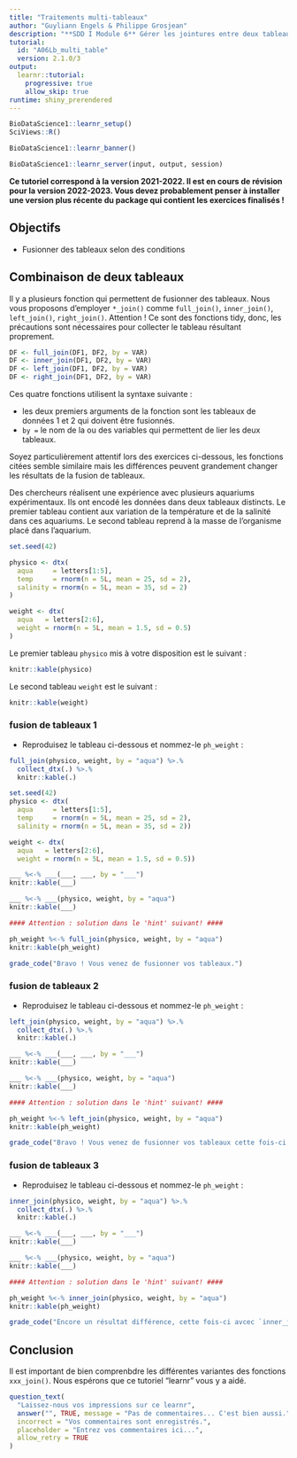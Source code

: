 ```yaml
---
title: "Traitements multi-tableaux"
author: "Guyliann Engels & Philippe Grosjean"
description: "**SDD I Module 6** Gérer les jointures entre deux tableaux de données."
tutorial:
  id: "A06Lb_multi_table"
  version: 2.1.0/3
output:
  learnr::tutorial:
    progressive: true
    allow_skip: true
runtime: shiny_prerendered
---
```


```r
BioDataScience1::learnr_setup()
SciViews::R()
```

```r
BioDataScience1::learnr_banner()
```

```r
BioDataScience1::learnr_server(input, output, session)
```

**Ce tutoriel correspond à la version 2021-2022. Il est en cours de révision pour la version 2022-2023. Vous devez probablement penser à installer une version plus récente du package qui contient les exercices finalisés !**

## Objectifs

-   Fusionner des tableaux selon des conditions

## Combinaison de deux tableaux

Il y a plusieurs fonction qui permettent de fusionner des tableaux. Nous vous proposons d'employer `*_join()` comme `full_join()`, `inner_join()`, `left_join()`, `right_join()`. Attention ! Ce sont des fonctions tidy, donc, les précautions sont nécessaires pour collecter le tableau résultant proprement.

```r
DF <- full_join(DF1, DF2, by = VAR)
DF <- inner_join(DF1, DF2, by = VAR)
DF <- left_join(DF1, DF2, by = VAR)
DF <- right_join(DF1, DF2, by = VAR)
```

Ces quatre fonctions utilisent la syntaxe suivante :

-   les deux premiers arguments de la fonction sont les tableaux de données 1 et 2 qui doivent être fusionnés.
-   `by =` le nom de la ou des variables qui permettent de lier les deux tableaux.

Soyez particulièrement attentif lors des exercices ci-dessous, les fonctions citées semble similaire mais les différences peuvent grandement changer les résultats de la fusion de tableaux.

Des chercheurs réalisent une expérience avec plusieurs aquariums expérimentaux. Ils ont encodé les données dans deux tableaux distincts. Le premier tableau contient aux variation de la température et de la salinité dans ces aquariums. Le second tableau reprend à la masse de l'organisme placé dans l'aquarium.

```r
set.seed(42)

physico <- dtx(
  aqua     = letters[1:5],
  temp     = rnorm(n = 5L, mean = 25, sd = 2),
  salinity = rnorm(n = 5L, mean = 35, sd = 2)
)

weight <- dtx(
  aqua   = letters[2:6],
  weight = rnorm(n = 5L, mean = 1.5, sd = 0.5)
)
```

Le premier tableau `physico` mis à votre disposition est le suivant :

```r
knitr::kable(physico)
```

Le second tableau `weight` est le suivant :

```r
knitr::kable(weight)
```

### fusion de tableaux 1

-   Reproduisez le tableau ci-dessous et nommez-le `ph_weight` :

```r
full_join(physico, weight, by = "aqua") %>.%
  collect_dtx(.) %>.%
  knitr::kable(.)
```

```r
set.seed(42)
physico <- dtx(
  aqua     = letters[1:5],
  temp     = rnorm(n = 5L, mean = 25, sd = 2),
  salinity = rnorm(n = 5L, mean = 35, sd = 2))

weight <- dtx(
  aqua   = letters[2:6],
  weight = rnorm(n = 5L, mean = 1.5, sd = 0.5))
```

```r
___ %<-% ___(___, ___, by = "___")
knitr::kable(___)
```

```r
___ %<-% ___(physico, weight, by = "aqua")
knitr::kable(___)

#### Attention : solution dans le 'hint' suivant! ####
```

```r
ph_weight %<-% full_join(physico, weight, by = "aqua")
knitr::kable(ph_weight)
```

```r
grade_code("Bravo ! Vous venez de fusionner vos tableaux.")
```

### fusion de tableaux 2

-   Reproduisez le tableau ci-dessous et nommez-le `ph_weight` :

```r
left_join(physico, weight, by = "aqua") %>.%
  collect_dtx(.) %>.%
  knitr::kable(.)
```

```r
___ %<-% ___(___, ___, by = "___")
knitr::kable(___)
```

```r
___ %<-% ___(physico, weight, by = "aqua")
knitr::kable(___)

#### Attention : solution dans le 'hint' suivant! ####
```

```r
ph_weight %<-% left_join(physico, weight, by = "aqua")
knitr::kable(ph_weight)
```

```r
grade_code("Bravo ! Vous venez de fusionner vos tableaux cette fois-ci avec `left_join()`. Remarquez que le résultat diffère de `full_join()`")
```

### fusion de tableaux 3

-   Reproduisez le tableau ci-dessous et nommez-le `ph_weight` :

```r
inner_join(physico, weight, by = "aqua") %>.%
  collect_dtx(.) %>.%
  knitr::kable(.)
```

```r
___ %<-% ___(___, ___, by = "___")
knitr::kable(___)
```

```r
___ %<-% ___(physico, weight, by = "aqua")
knitr::kable(___)

#### Attention : solution dans le 'hint' suivant! ####
```

```r
ph_weight %<-% inner_join(physico, weight, by = "aqua")
knitr::kable(ph_weight)
```

```r
grade_code("Encore un résultat différence, cette fois-ci avcec `inner_join()`.")
```

## Conclusion

Il est important de bien comprenbdre les différentes variantes des fonctions `xxx_join()`. Nous espérons que ce tutoriel "learnr" vous y a aidé.

```r
question_text(
  "Laissez-nous vos impressions sur ce learnr",
  answer("", TRUE, message = "Pas de commentaires... C'est bien aussi."),
  incorrect = "Vos commentaires sont enregistrés.",
  placeholder = "Entrez vos commentaires ici...",
  allow_retry = TRUE
)
```
